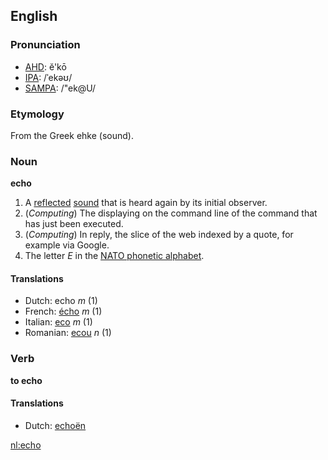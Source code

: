 ==English==
===Pronunciation===
*[[w:AHD|AHD]]: ĕ'kō
*[[w:IPA|IPA]]: /ˈekəʊ/
*[[w:SAMPA|SAMPA]]: /"ek@U/


===Etymology===
From the Greek ehke (sound).

===Noun===
'''echo'''

#A [[reflect]]ed [[sound]] that is heard again by its initial observer.
#(''Computing'') The displaying on the command line of the command that has just been executed.
#(''Computing'') In reply, the slice of the web indexed by a quote, for example via Google.
# The letter ''E'' in the [[NATO phonetic alphabet]].

====Translations====
*Dutch: echo ''m'' (1)
*French: [[écho]] ''m'' (1)
*Italian: [[eco]] ''m'' (1)
*Romanian: [[ecou]] ''n'' (1)

===Verb===
'''to echo'''

====Translations====
*Dutch: [[echoën]]

[[nl:echo]]